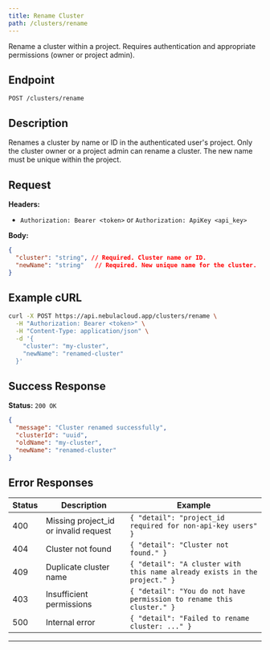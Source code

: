 ```yaml
---
title: Rename Cluster
path: /clusters/rename
---
```


Rename a cluster within a project. Requires authentication and appropriate permissions (owner or project admin).

## Endpoint

`POST /clusters/rename`

## Description
Renames a cluster by name or ID in the authenticated user's project. Only the cluster owner or a project admin can rename a cluster. The new name must be unique within the project.

## Request

**Headers:**
- `Authorization: Bearer <token>` or `Authorization: ApiKey <api_key>`

**Body:**
```json
{
  "cluster": "string", // Required. Cluster name or ID.
  "newName": "string"   // Required. New unique name for the cluster.
}
```

## Example cURL

```bash
curl -X POST https://api.nebulacloud.app/clusters/rename \
  -H "Authorization: Bearer <token>" \
  -H "Content-Type: application/json" \
  -d '{
    "cluster": "my-cluster",
    "newName": "renamed-cluster"
  }'
```

## Success Response

**Status:** `200 OK`

```json
{
  "message": "Cluster renamed successfully",
  "clusterId": "uuid",
  "oldName": "my-cluster",
  "newName": "renamed-cluster"
}
```

## Error Responses

| Status | Description | Example |
|--------|-------------|---------|
| 400    | Missing project_id or invalid request | `{ "detail": "project_id required for non-api-key users" }` |
| 404    | Cluster not found | `{ "detail": "Cluster not found." }` |
| 409    | Duplicate cluster name | `{ "detail": "A cluster with this name already exists in the project." }` |
| 403    | Insufficient permissions | `{ "detail": "You do not have permission to rename this cluster." }` |
| 500    | Internal error | `{ "detail": "Failed to rename cluster: ..." }` |

--- 